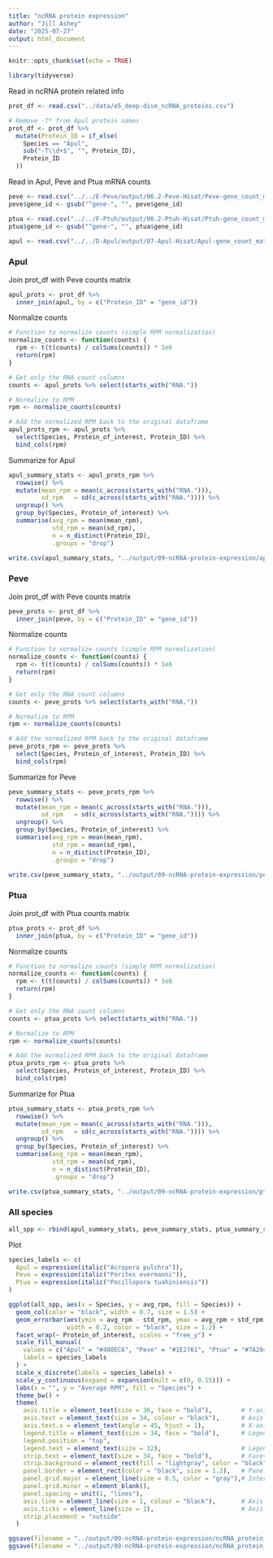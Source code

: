 ```yaml
---
title: "ncRNA protein expression"
author: "Jill Ashey"
date: "2025-07-27"
output: html_document
---
```


```r
knitr::opts_chunk$set(echo = TRUE)

library(tidyverse)
```

Read in ncRNA protein related info 
```r
prot_df <- read.csv("../data/e5_deep-dive_ncRNA_proteins.csv")

# Remove -T* from Apul protein names 
prot_df <- prot_df %>%
  mutate(Protein_ID = if_else(
    Species == "Apul",
    sub("-T\\d+$", "", Protein_ID),
    Protein_ID
  ))
```

Read in Apul, Peve and Ptua mRNA counts 
```r
peve <- read.csv("../../E-Peve/output/06.2-Peve-Hisat/Peve-gene_count_matrix.csv")
peve$gene_id <- gsub("^gene-", "", peve$gene_id)

ptua <- read.csv("../../F-Ptuh/output/06.2-Ptuh-Hisat/Ptuh-gene_count_matrix.csv")
ptua$gene_id <- gsub("^gene-", "", ptua$gene_id)

apul <- read.csv("../../D-Apul/output/07-Apul-Hisat/Apul-gene_count_matrix.csv")
```

### Apul

Join prot_df with Peve counts matrix 
```r
apul_prots <- prot_df %>%
  inner_join(apul, by = c("Protein_ID" = "gene_id"))
```

Normalize counts 
```r
# Function to normalize counts (simple RPM normalization)
normalize_counts <- function(counts) {
  rpm <- t(t(counts) / colSums(counts)) * 1e6
  return(rpm)
}

# Get only the RNA count columns
counts <- apul_prots %>% select(starts_with("RNA."))

# Normalize to RPM
rpm <- normalize_counts(counts)

# Add the normalized RPM back to the original dataframe
apul_prots_rpm <- apul_prots %>%
  select(Species, Protein_of_interest, Protein_ID) %>%
  bind_cols(rpm)
```

Summarize for Apul 
```r
apul_summary_stats <- apul_prots_rpm %>%
  rowwise() %>%
  mutate(mean_rpm = mean(c_across(starts_with("RNA."))),
         sd_rpm   = sd(c_across(starts_with("RNA.")))) %>%
  ungroup() %>%
  group_by(Species, Protein_of_interest) %>%
  summarise(avg_rpm = mean(mean_rpm),
            std_rpm = mean(sd_rpm),
            n = n_distinct(Protein_ID),
            .groups = "drop")

write.csv(apul_summary_stats, "../output/09-ncRNA-protein-expression/apul_ncRNA_protein_transcript_rpm.csv")
```

### Peve 

Join prot_df with Peve counts matrix 
```r
peve_prots <- prot_df %>%
  inner_join(peve, by = c("Protein_ID" = "gene_id"))
```

Normalize counts 
```r
# Function to normalize counts (simple RPM normalization)
normalize_counts <- function(counts) {
  rpm <- t(t(counts) / colSums(counts)) * 1e6
  return(rpm)
}

# Get only the RNA count columns
counts <- peve_prots %>% select(starts_with("RNA."))

# Normalize to RPM
rpm <- normalize_counts(counts)

# Add the normalized RPM back to the original dataframe
peve_prots_rpm <- peve_prots %>%
  select(Species, Protein_of_interest, Protein_ID) %>%
  bind_cols(rpm)
```

Summarize for Peve 
```r
peve_summary_stats <- peve_prots_rpm %>%
  rowwise() %>%
  mutate(mean_rpm = mean(c_across(starts_with("RNA."))),
         sd_rpm   = sd(c_across(starts_with("RNA.")))) %>%
  ungroup() %>%
  group_by(Species, Protein_of_interest) %>%
  summarise(avg_rpm = mean(mean_rpm),
            std_rpm = mean(sd_rpm),
            n = n_distinct(Protein_ID),
            .groups = "drop")

write.csv(peve_summary_stats, "../output/09-ncRNA-protein-expression/peve_ncRNA_protein_transcript_rpm.csv")
```

### Ptua

Join prot_df with Ptua counts matrix 
```r
ptua_prots <- prot_df %>%
  inner_join(ptua, by = c("Protein_ID" = "gene_id"))
```

Normalize counts 
```r
# Function to normalize counts (simple RPM normalization)
normalize_counts <- function(counts) {
  rpm <- t(t(counts) / colSums(counts)) * 1e6
  return(rpm)
}

# Get only the RNA count columns
counts <- ptua_prots %>% select(starts_with("RNA."))

# Normalize to RPM
rpm <- normalize_counts(counts)

# Add the normalized RPM back to the original dataframe
ptua_prots_rpm <- ptua_prots %>%
  select(Species, Protein_of_interest, Protein_ID) %>%
  bind_cols(rpm)
```

Summarize for Ptua 
```r
ptua_summary_stats <- ptua_prots_rpm %>%
  rowwise() %>%
  mutate(mean_rpm = mean(c_across(starts_with("RNA."))),
         sd_rpm   = sd(c_across(starts_with("RNA.")))) %>%
  ungroup() %>%
  group_by(Species, Protein_of_interest) %>%
  summarise(avg_rpm = mean(mean_rpm),
            std_rpm = mean(sd_rpm),
            n = n_distinct(Protein_ID),
            .groups = "drop")

write.csv(ptua_summary_stats, "../output/09-ncRNA-protein-expression/ptuh_ncRNA_protein_transcript_rpm.csv")
```

### All species 

```r
all_spp <- rbind(apul_summary_stats, peve_summary_stats, ptua_summary_stats)
```

Plot 
```r
species_labels <- c(
  Apul = expression(italic("Acropora pulchra")),
  Peve = expression(italic("Porites evermanni")),
  Ptua = expression(italic("Pocillopora tuahiniensis"))
)

ggplot(all_spp, aes(x = Species, y = avg_rpm, fill = Species)) +
  geom_col(color = "black", width = 0.7, size = 1.5) +
  geom_errorbar(aes(ymin = avg_rpm - std_rpm, ymax = avg_rpm + std_rpm),
                width = 0.2, color = "black", size = 1.2) +
  facet_wrap(~ Protein_of_interest, scales = "free_y") +
  scale_fill_manual(
    values = c("Apul" = "#408EC6", "Peve" = "#1E2761", "Ptua" = "#7A2048"),
    labels = species_labels
  ) +
  scale_x_discrete(labels = species_labels) +
  scale_y_continuous(expand = expansion(mult = c(0, 0.15))) +
  labs(x = "", y = "Average RPM", fill = "Species") +
  theme_bw() +
  theme(
    axis.title = element_text(size = 36, face = "bold"),        # Y-axis title
    axis.text = element_text(size = 34, colour = "black"),      # Axis text
    axis.text.x = element_text(angle = 45, hjust = 1),          # X-axis angle
    legend.title = element_text(size = 34, face = "bold"),      # Legend title
    legend.position = "top",
    legend.text = element_text(size = 32),                      # Legend labels
    strip.text = element_text(size = 34, face = "bold"),        # Facet labels
    strip.background = element_rect(fill = "lightgray", color = "black", size = 1.5),  # Facet background
    panel.border = element_rect(color = "black", size = 1.2),   # Panel border
    panel.grid.major = element_line(size = 0.5, color = "gray"),# Internal grid lines
    panel.grid.minor = element_blank(),
    panel.spacing = unit(1, "lines"),
    axis.line = element_line(size = 1, colour = "black"),       # Axis lines
    axis.ticks = element_line(size = 1),                        # Axis ticks
    strip.placement = "outside"
  )

ggsave(filename = "../output/09-ncRNA-protein-expression/ncRNA_protein_transcript_rpm_by_spp.pdf", last_plot(), width = 31, height = 20)
ggsave(filename = "../output/09-ncRNA-protein-expression/ncRNA_protein_transcript_rpm_by_spp.png", last_plot(), width = 31, height = 20)
```

